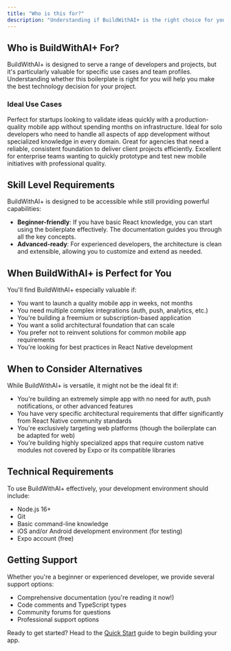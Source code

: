 ```yaml
---
title: "Who is this for?"
description: "Understanding if BuildWithAI+ is the right choice for your project"
---
```


## Who is BuildWithAI+ For?

BuildWithAI+ is designed to serve a range of developers and projects, but it's particularly valuable for specific use cases and team profiles. Understanding whether this boilerplate is right for you will help you make the best technology decision for your project.

### Ideal Use Cases

<CardGroup cols={2}>
  <Card title="Startups & MVPs" icon="rocket">
    Perfect for startups looking to validate ideas quickly with a production-quality mobile app without spending months on infrastructure.
  </Card>
  <Card title="Individual Developers" icon="user">
    Ideal for solo developers who need to handle all aspects of app development without specialized knowledge in every domain.
  </Card>
  <Card title="Agency Projects" icon="building">
    Great for agencies that need a reliable, consistent foundation to deliver client projects efficiently.
  </Card>
  <Card title="Enterprise Proof-of-Concepts" icon="lightbulb">
    Excellent for enterprise teams wanting to quickly prototype and test new mobile initiatives with professional quality.
  </Card>
</CardGroup>

## Skill Level Requirements

BuildWithAI+ is designed to be accessible while still providing powerful capabilities:

- **Beginner-friendly**: If you have basic React knowledge, you can start using the boilerplate effectively. The documentation guides you through all the key concepts.
- **Advanced-ready**: For experienced developers, the architecture is clean and extensible, allowing you to customize and extend as needed.

## When BuildWithAI+ is Perfect for You

You'll find BuildWithAI+ especially valuable if:

- You want to launch a quality mobile app in weeks, not months
- You need multiple complex integrations (auth, push, analytics, etc.)
- You're building a freemium or subscription-based application
- You want a solid architectural foundation that can scale
- You prefer not to reinvent solutions for common mobile app requirements
- You're looking for best practices in React Native development

## When to Consider Alternatives

While BuildWithAI+ is versatile, it might not be the ideal fit if:

- You're building an extremely simple app with no need for auth, push notifications, or other advanced features
- You have very specific architectural requirements that differ significantly from React Native community standards
- You're exclusively targeting web platforms (though the boilerplate can be adapted for web)
- You're building highly specialized apps that require custom native modules not covered by Expo or its compatible libraries

## Technical Requirements

To use BuildWithAI+ effectively, your development environment should include:

- Node.js 16+
- Git
- Basic command-line knowledge
- iOS and/or Android development environment (for testing)
- Expo account (free)

## Getting Support

Whether you're a beginner or experienced developer, we provide several support options:

- Comprehensive documentation (you're reading it now!)
- Code comments and TypeScript types
- Community forums for questions
- Professional support options

Ready to get started? Head to the [Quick Start](/quickstart/project-setup) guide to begin building your app.
